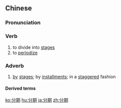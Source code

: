 ==Chinese==
{{zh-forms}}

===Pronunciation===
{{zh-pron
|m=fēn期
|c=fan1 kei4
|mn=hun-kî
|cat=v,adv
}}

===Verb===
{{zh-verb}}

# to divide into [[stage]]s
# to [[periodize]] {{gloss|of history}}

===Adverb===
{{zh-adv}}

# [[by]] [[stage]]s; by [[installment]]s; in a [[staggered]] fashion

====Derived terms====
{{zh-der|分期付款}}

{{zh-cat|Advanced}}

[[ko:分期]]
[[hu:分期]]
[[ja:分期]]
[[zh:分期]]